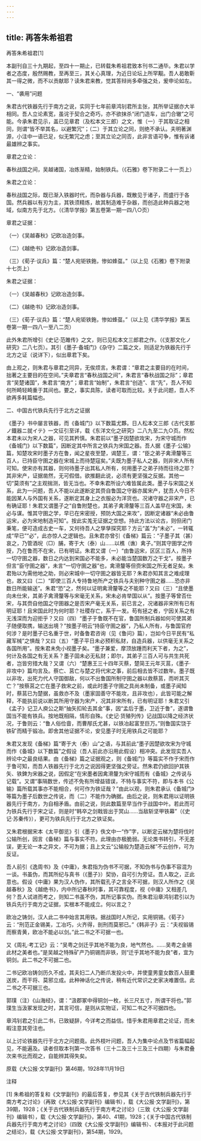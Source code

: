 ```yaml
---
---
---
```

title: 再答朱希祖君
---




再答朱希祖君[1]



本副刊自三十九期起，至四十一期止，已转载朱希祖君致本刊书二通毕。朱君以学者之态度，殷然赐教，至再至三，其关心真理，为近日论坛上所罕觏。吾人曷敢靳其一得之微，而不以贡献耶？读朱君来教，觉其答辩尚多牵强之处，爰申论如左。

一、“袭用”问题

朱君古代铁器先行于南方之说，实同于七年前章鸿钊君所主张，其所举证据亦大半相同。吾人立论素宽，虽诧于契合之奇巧，亦不欲抹杀“闭门造车，出门合辙”之可能。今承朱君见示，盖已见章君（及松本文三郎）之文，惟（一）于其取证之相同，则谓“皆不举其名，以避繁冗”；（二）于其立论之同，则绝不承认。夫明著渊源，小注中一语已足，似无繁冗之虑；至其立论之同否，此非言语可争，惟有诉诸最雄辨之事实。

章君之立论：

春秋战国之间，吴越诸国，冶炼渐精，始制铁兵。（《石雅》卷下附录二十一页上）

朱君之立论：

春秋战国之际，既已渐入铁器时代，而杂器与兵器，既散见于诸子，而盛行于各国。然兵器以有刃为主，其铁须精炼，故其制造难于杂器，而创造此种兵器之地域，似南方先于北方。（《清华学报》第五卷第一期一四八○页）

章君之证据：

（一）《吴越春秋》记欧冶造剑事。

（二）《越绝书》记欧冶造剑事。

（三）《荀子·议兵》篇：“楚人宛钜铁鉇，惨如蜂虿。”（以上见《石雅》卷下附录十七页上）

朱君之证据：

（一）《吴越春秋》记欧冶造剑事。

（二）《越绝书》记欧冶造剑事。

（三）《荀子·议兵》篇：“楚人宛钜铁鉇，惨如蜂虿。”（以上见《清华学报》第五卷第一期一四八一至八二页）

此外朱君所增引《史记·范雎传》之文，则已见松本文三郎君之作。（《支那文化ノ研究》二八七页）。其引《墨子·备城门》《杂守》二篇之文，则适足为铁器先行于北方之证（说详下），似出章君下矣。

由上观之，则朱君与章君之同异，无俟烦言。朱君谓：“章君之主要目的在时间，拙著之主要目的在空间。”夫章君言“春秋战国之间”，朱君言“春秋战国之际”；章君言“吴楚诸国”，朱君言“南方”；章君言“始制”，朱君言“创造”、言“先”，吾人不知何所畸轻畸重于其间也。要之，事实具陈，读者可取而比较。关于此问题，吾人不欲再多耗篇幅也。

二、中国古代铁兵先行于北方之证据

《墨子》书中屡言铁器，而《备城门》以下数篇尤夥。日人松本文三郎《古代支那ノ鐵器ニ就イテ》一文征引至详，载《东洋文化之研究》二八九至二九○页。然松本君未以为宋人之器，可见其矜慎。朱君前以“墨子因楚欲攻宋，为宋守城而作《备城门》以下数篇”，因断定其中所言之铁兵为宋国之器。吾人据《墨子·公输》篇，知楚攻宋时墨子方在鲁，闻之星夜至楚，谒楚王，谓：“臣之弟子禽滑釐等三百人，已持臣守圉之器在宋城上而待楚寇矣。”夫既为墨子私人之器，则非宋人所有可知。使宋亦有其器，则何待墨子出其私人所有，何用墨子之弟子持而往待之耶？其非宋产，证据凿然，无可假借。欲推翻此说，必须有更坚强之反据。其他一切“莫须有”之主观揣测，皆无当也。不幸朱君所设六难皆属此类。墨子与宋国之关系，此为一问题，吾人不能以此遂断定其赍自鲁国之守器亦属宋产，犹吾人今日不能因某人与外国有关系，遂断定其身上之衣服必为洋货也。况诸守器之非宋产，已有确证耶！朱君又谓墨子之“自鲁附楚也，其弟子禽滑釐等三百人盖早在宋国，未必与谋。惟其守圉之学，早已在宋密授，预防大国之来攻”，因断定诸器“未必由鲁运宋，必为宋地制造可知”。按此实羗无证据之空想。持此方法以论古，则但闭门秉笔，便可造成古史一车，又何待吾人之孳孳探究耶？方云“盖”为“未必”，一转辄成“早已”“必”，此亦惊人之逻辑也。且朱君亦曾引《备梯》篇云：“子墨子其（甚）哀之，乃管酒堄（□）脯，寄于大（泰）山……以樵（谯）禽子。”则其守圉学之传授，乃在鲁而不在宋，已有明证。朱君又谓（一）“由鲁运宋，区区三百人，所持一切守圉之器，数日之内达到宋国必不能多，未必能当楚国数万之干戈”。按墨子但言“臣守圉之器”，未言“一切守圉之器”也，禽滑釐等但赍宋国之所无者足矣。朱君殆以为需他地之助，则必宋城中一切守圉之器皆无耶？朱君亦知其言之难成理也，故又曰（二）“即使三百人专持鲁地所产之铁兵与夫别种守圉之器……恐亦非数日所能输送”。朱君“恐”之，然何以证明禽滑釐等之不能耶？又曰（三）“且使墨向未仕宋，其弟子禽滑釐等与宋毫无关系，宋未必肯举国以从”。按墨子等曾否仕宋，与其赍自他国之守圉器之是否宋产毫无关系，前已言之，况诸器非宋所有已有明证耶！且宋国此时为何时耶？社稷存亡，系于一发。苟有拯之者，宁因关系之有无浅深而为迎拒乎？又曰（四）“墨子于鲁既不在官，鲁国所制兵器如何可使其弟子随便取携，输送出境？”按墨子明云“持臣守圉之器”，乃私人所有，与鲁国官府何涉？是时墨子已名重于世，时备鲁君咨询（见《鲁问》篇），岂如今日平民有“私藏军械”之惧哉？又曰（五）“墨子平日未必预积私财，自造兵器，以供毫无关系之各国所用”。按朱君未免小视墨子矣。“墨子兼爱，摩顶放踵而利天下者，为之”，何计及各国之有无关系？墨子固未必无私财；即尔，其弟子三百人可与共生共死者，岂皆穷措大哉？又谓（六）“楚惠王三十四年灭蔡，楚简王元年灭莒，《墨子·非攻中》篇均言及。蔡亡、莒亡与楚之将代宋之事，前后相去皆不过数年。墨子既以非攻，出死力代人守国御敌，何以不出鲁国所制守圉之器以救蔡莒，而听其灭亡？”按蔡莒之亡在墨子救宋之前，或此时墨子守圉之具尚未制备，或墨子闻知时，蔡莒已为楚据，虽救亦不及（墨家固善守不能攻，且非攻也），此皆可能之解释，不能执前说以断其所用守器为宋产，况其非宋所有，已有明证耶！朱君又引《孟子》记卫人庾公之斯“抽矢扣轮去其金”事，因“孟后于墨，卫近于鲁”，遂谓鲁国当不能有铁兵。按地既相隔，情形自殊。《史记·货殖列传》记战国以降之经济状况，于鲁则云：“鲁人俗俭啬，而曹邴氏尤甚，以铁冶起富至巨万。”则鲁国实饶于铁矿而精于锻冶。即舍其他证据不论，安见墨子时无用铁兵之可能耶？

朱君又发现《备梯》篇“寄于大（泰）山”之语，与其前此“墨子因楚欲攻宋为守城而作《备城》以下数篇”之假设（吾人前此亦沿用此假设）相冲突。此发现实吾人辨论中之最良结果。由《备梯》篇之证据观之，则《备城门》等篇实不作于宋而作于鲁可知，而吾人铁器先行于北方之说因得更坚强之旁证。然朱君仍欲回护其铁矢、铁錍为宋器之说，因假定“在宋墨者因禽滑釐为宋守城而有《备城》之传说与记载”。又谓“事隔数世，传述不免有所增益错误，不特与事实不符，即与本书《公输》篇所载其事亦不能相合，何可作为铁证哉？”由此以观，则朱君承认《备城门》等篇为墨子后数世之传说，而（二）不能作为确据。由后之说，则朱君用以证明铁器先行于南方，为自相矛盾。由前之说，则此数篇至早当作于战国中叶。若此而可为铁兵先行于宋之证，则是时“韩卒之剑戟皆出于冥山……当敌斩坚甲铁幕”（《史记·苏秦传》），更可为铁兵先行于北方之铁证矣。

又朱君根据宋本《太平御览》引《墨子》佚文中一“作”字，以断定云梯为楚将伐时公输所创，因言《备梯》篇与事实不符。此理由亦极脆弱。无论类书转引，不无差误，更无论一本之异文，不可为据；且上文云“公输般为楚造云梯”不云创作，可为反证。

吾人前引《逸周书》及《中庸》，朱君指为伪书不可据，不知伪书与伪事不容混为一谈。书虽伪，而其所纪与真书（《墨子》）契协，自可引为旁证。吾人取之，正此意也。假设《中庸》果为汉人伪作，其所载孔子之言全不可据，则汉人所作之《吴越春秋》及《越绝书》，内中所记春秋时事，其可靠程度，视《中庸》又相差几何？吾人试进而考之，则知二书虽不伪，其所记事实伪。而朱君沿章鸿钊君引以为铁兵先行于南方之证据，实根本不能成立。何以言之？

欧冶之铸剑，汉人此二书中始言其用铁。据战国时人所记，实用铜锡。《荀子》云：“刑范正金锡美，工冶巧，火齐得，剖刑而莫邪已。”《韩非子》云：“夫视锻锡而察青黄，欧冶不能必以剑。”此二书之不可据一也。

又《周礼·考工记》云：“吴粤之剑迁乎其地不能为良，地气然也。……吴粤之金锡此材之美者也。”是吴越之特殊矿产乃铜锡而非铁，则“迁乎其地不能为良”者，宜为铜剑。此二书之不可据二也。

二书记欧冶铸剑历久不成，其夫妇二人乃断爪发投火中，并使童男童女数百人鼓橐送炭，而干将、莫邪立成。此种神话化之传说，稍有近代常识之史家决难置信。此二书之不可据三也。

郭璞（注）《山海经》，谓：“汲郡冢中得铜剑一枚，长三尺五寸，所谓干将也。”郭璞生当汲冢发现之时，其言可信，是则从实物证，可知二书之不可据四也。

章鸿钊君之引此二书，已致疑辞，今详考之而益信。惜乎朱君用章君之论证，而未暇注意其旁注也。

以上讨论铁器先行于北方之问题竟。此外枝叶问题，吾人为集中论点及节省篇幅起见，不能遍及。读者但取本刊第一次答书（三十二及三十三及三十四期）与朱君叠次来书比而观之，自能辨其得失矣。





原载《大公报·文学副刊》第46期，1928年11月19日


注释

[1] 朱希祖的答复和《文学副刊》的最后答复，参见其《关于古代铁制兵器先行于南方考之讨论》（再致《大公报·文学副刊》编辑书），载《大公报·文学副刊》，第39期，1928；《关于古代铁制兵器先行于南方考之讨论》（三致《大公报·文学副刊》编辑书），载《大公报·文学副刊》，第40、41期，1928；《关于中国古代铁制兵器先行于南方考之讨论》（四致《大公报·文学副刊》编辑书）、《本报对于此问题之结论》，载《大公报·文学副刊》，第54期，1929。